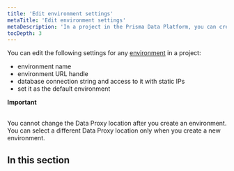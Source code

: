 ```yaml
---
title: 'Edit environment settings'
metaTitle: 'Edit environment settings'
metaDescription: 'In a project in the Prisma Data Platform, you can create multiple environments to associate a Prisma schema on a repository branch with a database and, thus, separate database development activities with JavaScript/TypeScript and Prisma ORM.'
tocDepth: 3
---
```


<TopBlock>

You can edit the following settings for any [environment](/data-platform/environments) in a project:

* environment name
* environment URL handle
* database connection string and access to it with static IPs
* set it as the default environment 

<Admonition type="alert">

**Important**<br /><br />

You cannot change the Data Proxy location after you create an environment. You can select a different Data Proxy location only when you create a new environment.

</Admonition>

</TopBlock>

## In this section

<Subsections depth="2" />